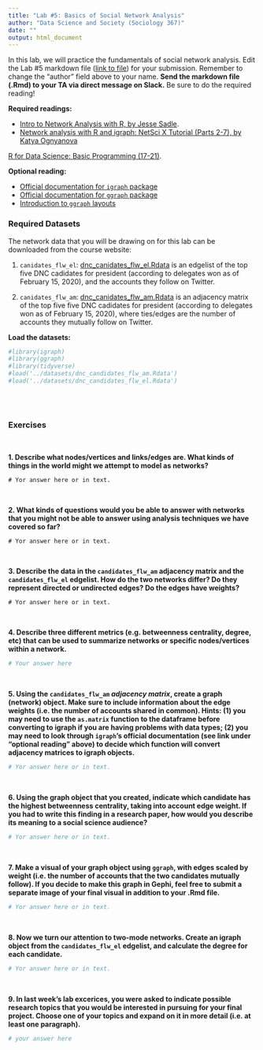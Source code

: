 ```yaml
---
title: "Lab #5: Basics of Social Network Analysis"
author: "Data Science and Society (Sociology 367)"
date: ""
output: html_document
---
```



In this lab, we will practice the fundamentals of social network analysis. Edit the Lab #5 markdown file ([link to file](https://github.com/dssoc/dssoc.github.io/raw/master/assignments/Lab_5.Rmd)) for your submission. Remember to change the "author" field above to your name. **Send the markdown file (.Rmd) to your TA via direct message on Slack.** Be sure to do the required reading!

**Required readings:** 

* [Intro to Network Analysis with R, by Jesse Sadle](https://www.jessesadler.com/post/network-analysis-with-r/). 
* [Network analysis with R and igraph: NetSci X Tutorial (Parts 2-7), by 
Katya Ognyanova](https://kateto.net/networks-r-igraph)

[R for Data Science: Basic Programming (17-21)](https://r4ds.had.co.nz/program-intro.html).

**Optional reading:** 

* [Official documentation for `igraph` package](https://igraph.org/r/doc/)
* [Official documentation for `ggraph` package](https://cran.r-project.org/web/packages/ggraph/ggraph.pdf)
* [Introduction to `ggraph` layouts](https://www.data-imaginist.com/2017/ggraph-introduction-layouts/)


### Required Datasets

The network data that you will be drawing on for this lab can be downloaded from the course website: 

(1) `canidates_flw_el`: [dnc_canidates_flw_el.Rdata](https://github.com/dssoc/dssoc.github.io/raw/master/datasets/dnc_candidates_flw_el.Rdata) is an edgelist of the top five DNC cadidates for president (according to delegates won as of February 15, 2020), and the accounts they follow on Twitter.

(2) `canidates_flw_am`: [dnc_canidates_flw_am.Rdata](https://github.com/dssoc/dssoc.github.io/raw/master/datasets/dnc_candidates_flw_am.Rdata) is an adjacency matrix of the top five five DNC cadidates for president (according to delegates won as of February 15, 2020), where ties/edges are the number of accounts they mutually follow on Twitter.  


**Load the datasets:**
```r
#library(igraph)
#library(ggraph)
#library(tidyverse)
#load('../datasets/dnc_candidates_flw_am.Rdata')
#load('../datasets/dnc_candidates_flw_el.Rdata')
```
<br/><br/>

### Exercises
<br/>

**1. Describe what nodes/vertices and links/edges are. What kinds of things in the world might we attempt to model as networks?**

```
# Yor answer here or in text.
```
<br/>

**2. What kinds of questions would you be able to answer with networks that you might not be able to answer using analysis techniques we have covered so far?**
```
# Yor answer here or in text.
```
<br/>

**3. Describe the data in the `candidates_flw_am` adjacency matrix and the `candidates_flw_el` edgelist. How do the two networks differ? Do they represent directed or undirected edges? Do the edges have weights?**
```
# Yor answer here or in text.
```
<br/>

**4. Describe three different metrics (e.g. betweenness centrality, degree, etc) that can be used to summarize networks or specific nodes/vertices within a network.**
```r
# Your answer here
```
<br/>


**5. Using the `candidates_flw_am` *adjacency matrix*, create a graph (network) object. Make sure to include information about the edge weights (i.e. the number of accounts shared in common). Hints: (1) you may need to use the `as.matrix` function to the dataframe before converting to igraph if you are having problems with data types; (2) you may need to look through `igraph`'s official documentation (see link under "optional reading" above) to decide which function will convert adjacency matrices to igraph objects.**
```r
# Yor answer here or in text.
```
<br/>


**6. Using the graph object that you created, indicate which candidate has the highest betweenness centrality, taking into account edge weight. If you had to write this finding in a research paper, how would you describe its meaning to a social science audience?**
```r
# Yor answer here or in text.
```
<br/>


**7. Make a visual of your graph object using `ggraph`, with edges scaled by weight (i.e. the number of accounts that the two candidates mutually follow). If you decide to make this graph in Gephi, feel free to submit a separate image of your final visual in addition to your .Rmd file.**
```r
# Yor answer here or in text.
```
<br/>

**8. Now we turn our attention to two-mode networks. Create an igraph object from the `candidates_flw_el` edgelist, and calculate the degree for each candidate.**
```r
# Yor answer here or in text.
```
<br/>


**9. In last week's lab excerices, you were asked to indicate possible research topics that you would be interested in pursuing for your final project. Choose one of your topics and expand on it in more detail (i.e. at least one paragraph).**
```r
# your answer here
```



